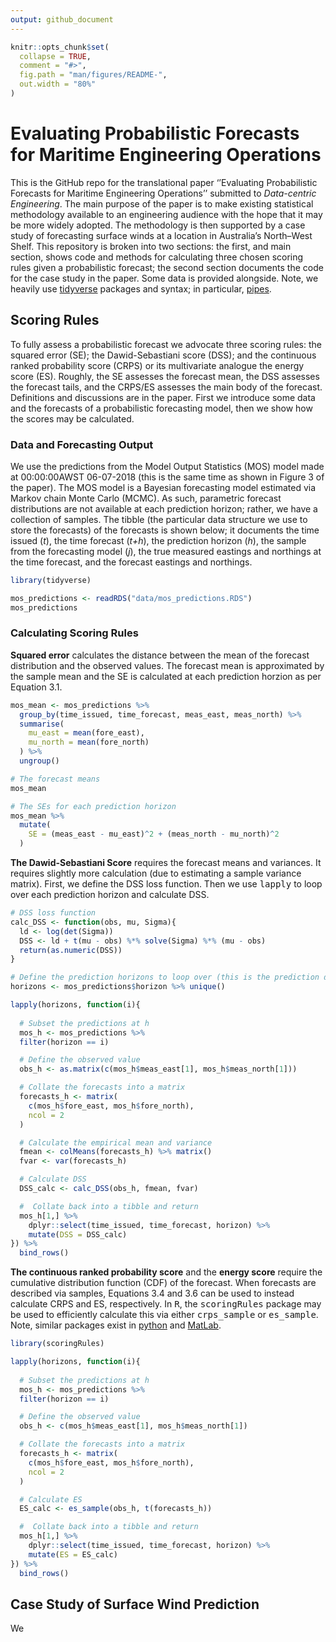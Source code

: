 ```yaml
---
output: github_document
---
```


<!-- README.md is generated from README.Rmd. Please edit that file -->

```r
knitr::opts_chunk$set(
  collapse = TRUE,
  comment = "#>",
  fig.path = "man/figures/README-",
  out.width = "80%"
)
```

# Evaluating Probabilistic Forecasts for Maritime Engineering Operations

<!-- badges: start -->
<!-- badges: end -->

This is the GitHub repo for the translational paper ''Evaluating Probabilistic Forecasts for Maritime Engineering Operations'' submitted to *Data-centric Engineering*. The main purpose of the paper is to make existing statistical methodology available to an engineering audience with the hope that it may be more widely adopted. The methodology is then supported by a case study of forecasting surface winds at a location in Australia's North--West Shelf. This repository is broken into two sections: the first, and main section, shows code and methods for calculating three chosen scoring rules given a probabilistic forecast; the second section documents the code for the case study in the paper. Some data is provided alongside. Note, we heavily use [tidyverse](https://www.tidyverse.org) packages and syntax; in particular, [pipes](https://style.tidyverse.org/pipes.html).

## Scoring Rules

To fully assess a probabilistic forecast we advocate three scoring rules: the squared error (SE); the Dawid-Sebastiani score (DSS); and the continuous ranked probability score (CRPS) or its multivariate analogue the energy score (ES). Roughly, the SE assesses the forecast mean, the DSS assesses the forecast tails, and the CRPS/ES assesses the main body of the forecast. Definitions and discussions are in the paper. First we introduce some data and the forecasts of a probabilistic forecasting model, then we show how the scores may be calculated.

### Data and Forecasting Output

We use the predictions from the Model Output Statistics (MOS) model made at 00:00:00AWST 06-07-2018 (this is the same time as shown in Figure 3 of the paper). The MOS model is a Bayesian forecasting model estimated via Markov chain Monte Carlo (MCMC). As such, parametric forecast distributions are not available at each prediction horizon; rather, we have a collection of samples. The tibble (the particular data structure we use to store the forecasts) of the forecasts is shown below; it documents the time issued (*t*), the time forecast (*t+h*), the prediction horizon (*h*), the sample from the forecasting model (*j*), the true measured eastings and northings at the time forecast, and the forecast eastings and northings.

```r
library(tidyverse)

mos_predictions <- readRDS("data/mos_predictions.RDS")
mos_predictions

```

### Calculating Scoring Rules

**Squared error** calculates the distance between the mean of the forecast distribution and the observed values. The forecast mean is approximated by the sample mean and the SE is calculated at each prediction horzion as per Equation 3.1.

```r
mos_mean <- mos_predictions %>%
  group_by(time_issued, time_forecast, meas_east, meas_north) %>%
  summarise(
    mu_east = mean(fore_east),
    mu_north = mean(fore_north)
  ) %>%
  ungroup()

# The forecast means
mos_mean

# The SEs for each prediction horizon
mos_mean %>%
  mutate(
    SE = (meas_east - mu_east)^2 + (meas_north - mu_north)^2
  )
```

**The Dawid-Sebastiani Score** requires the forecast means and variances. It requires slightly more calculation (due to estimating a sample variance matrix). First, we define the DSS loss function. Then we use <tt>lapply</tt> to loop over each prediction horizon and calculate DSS.

```r

# DSS loss function
calc_DSS <- function(obs, mu, Sigma){
  ld <- log(det(Sigma))
  DSS <- ld + t(mu - obs) %*% solve(Sigma) %*% (mu - obs)
  return(as.numeric(DSS))
}

# Define the prediction horizons to loop over (this is the prediction domain)
horizons <- mos_predictions$horizon %>% unique()

lapply(horizons, function(i){
  
  # Subset the predictions at h
  mos_h <- mos_predictions %>%
  filter(horizon == i)

  # Define the observed value
  obs_h <- as.matrix(c(mos_h$meas_east[1], mos_h$meas_north[1]))

  # Collate the forecasts into a matrix
  forecasts_h <- matrix(
    c(mos_h$fore_east, mos_h$fore_north), 
    ncol = 2
  )

  # Calculate the empirical mean and variance
  fmean <- colMeans(forecasts_h) %>% matrix()
  fvar <- var(forecasts_h)

  # Calculate DSS
  DSS_calc <- calc_DSS(obs_h, fmean, fvar)

  #  Collate back into a tibble and return
  mos_h[1,] %>%
    dplyr::select(time_issued, time_forecast, horizon) %>%
    mutate(DSS = DSS_calc)
}) %>%
  bind_rows()

```

**The continuous ranked probability score** and the **energy score** require the cumulative distribution function (CDF) of the forecast. When forecasts are described via samples, Equations 3.4 and 3.6 can be used to instead calculate CRPS and ES, respectively. In <tt>R</tt>, the <tt>scoringRules</tt> package may be used to efficiently calculate this via either <tt>crps_sample</tt> or <tt>es_sample</tt>. Note, similar packages exist in [python](https://pypi.org/project/properscoring/) and [MatLab](https://www.mathworks.com/matlabcentral/fileexchange/77203-acps-package).

```r
library(scoringRules)

lapply(horizons, function(i){
  
  # Subset the predictions at h
  mos_h <- mos_predictions %>%
  filter(horizon == i)

  # Define the observed value
  obs_h <- c(mos_h$meas_east[1], mos_h$meas_north[1])

  # Collate the forecasts into a matrix
  forecasts_h <- matrix(
    c(mos_h$fore_east, mos_h$fore_north), 
    ncol = 2
  )

  # Calculate ES
  ES_calc <- es_sample(obs_h, t(forecasts_h))

  #  Collate back into a tibble and return
  mos_h[1,] %>%
    dplyr::select(time_issued, time_forecast, horizon) %>%
    mutate(ES = ES_calc)
}) %>%
  bind_rows()

```

## Case Study of Surface Wind Prediction

We 




